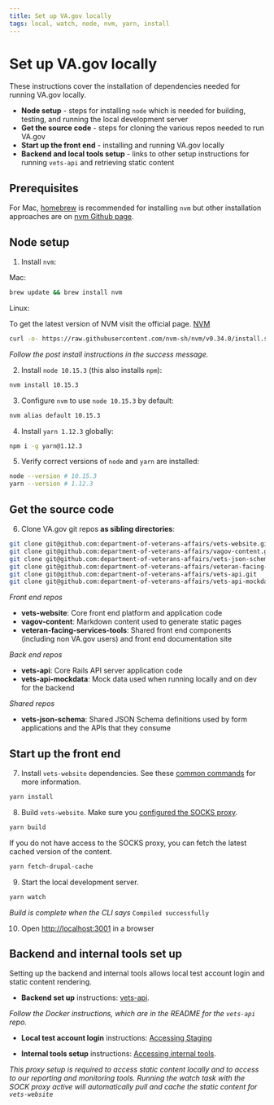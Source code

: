 ```yaml
---
title: Set up VA.gov locally
tags: local, watch, node, nvm, yarn, install
---
```


# Set up VA.gov locally
These instructions cover the installation of dependencies needed for running VA.gov locally.
- **Node setup** - steps for installing `node` which is needed for building, testing, and running the local development server
- **Get the source code** - steps for cloning the various repos needed to run VA.gov
- **Start up the front end** - installing and running VA.gov locally
- **Backend and local tools setup** - links to other setup instructions for running `vets-api` and retrieving static content

## Prerequisites
For Mac, [homebrew](http://brew.sh/) is recommended for installing `nvm` but other installation approaches are on [nvm Github page](https://github.com/creationix/nvm#installation-and-update).

## Node setup

1. Install `nvm`:

Mac:

```bash
brew update && brew install nvm
```

Linux:

To get the latest version of NVM visit the official page. [NVM](https://github.com/nvm-sh/nvm)

```bash
curl -o- https://raw.githubusercontent.com/nvm-sh/nvm/v0.34.0/install.sh | bash
```

_Follow the post install instructions in the success message._

2. Install `node 10.15.3` (this also installs `npm`):

```bash
nvm install 10.15.3
```

3. Configure `nvm` to use `node 10.15.3` by default:

```bash
nvm alias default 10.15.3
```

4. Install `yarn 1.12.3` globally:

```bash
npm i -g yarn@1.12.3
```

5. Verify correct versions of `node` and `yarn` are installed:

```bash
node --version # 10.15.3
yarn --version # 1.12.3
```

## Get the source code

6. Clone VA.gov git repos **as sibling directories**:

```bash
git clone git@github.com:department-of-veterans-affairs/vets-website.git
git clone git@github.com:department-of-veterans-affairs/vagov-content.git
git clone git@github.com:department-of-veterans-affairs/vets-json-schema.git
git clone git@github.com:department-of-veterans-affairs/veteran-facing-services-tools.git
git clone git@github.com:department-of-veterans-affairs/vets-api.git
git clone git@github.com:department-of-veterans-affairs/vets-api-mockdata.git
```

*Front end repos*
- **vets-website**: Core front end platform and application code
- **vagov-content**: Markdown content used to generate static pages
- **veteran-facing-services-tools**: Shared front end components (including non VA.gov users) and front end documentation site

*Back end repos*
- **vets-api**: Core Rails API server application code
- **vets-api-mockdata**: Mock data used when running locally and on dev for the backend

*Shared repos*
- **vets-json-schema**: Shared JSON Schema definitions used by form applications and the APIs that they consume

## Start up the front end

7. Install `vets-website` dependencies. See these [common commands](https://github.com/department-of-veterans-affairs/vets-website/blob/master/README.md) for more information.
```bash
yarn install
```

8. Build `vets-website`. Make sure you [configured the SOCKS proxy](https://github.com/department-of-veterans-affairs/va.gov-team/blob/master/platform/engineering/internal-tools.md#configure-the-socks-proxy).
```bash
yarn build
```
If you do not have access to the SOCKS proxy, you can fetch the latest cached version of the content.
```bash
yarn fetch-drupal-cache
```

9. Start the local development server.
```bash
yarn watch
```

*Build is complete when the CLI says* `Compiled successfully`

10. Open [http://localhost:3001](http://localhost:3001) in a browser

## Backend and internal tools set up

Setting up the backend and internal tools allows local test account login and static content rendering.

- **Backend set up** instructions: [vets-api](https://github.com/department-of-veterans-affairs/vets-api).

*Follow the Docker instructions, which are in the README for the `vets-api` repo.*

- **Local test account login** instructions: [Accessing Staging](https://github.com/department-of-veterans-affairs/vets.gov-team/blob/master/Administrative/Accessing-Staging.md)


- **Internal tools setup** instructions: [Accessing internal tools](internal-tools).

*This proxy setup is required to access static content locally and to access to our reporting and monitoring tools. Running the watch task with the SOCK proxy active will automatically pull and cache the static content for `vets-website`*
